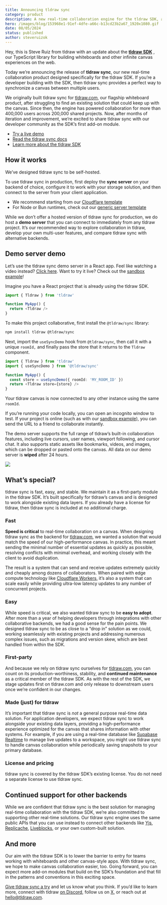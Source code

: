 ```yaml
---
title: Announcing tldraw sync
category: product
description: A new real-time collaboration engine for the tldraw SDK, available now. Build multi-player whiteboards in minutes with our demo server or go to production with a self-hosted backend.
hero: /images/blog/153968e1-91ef-4dfe-a66c-b13cd23b2a67_1920x1080.gif
date: 08/05/2024
status: published
author: steveruizok
---
```


Hey, this is Steve Ruiz from tldraw with an update about the **[tldraw SDK](http://tldraw.dev/)** , our TypeScript library for building whiteboards and other infinite canvas experiences on the web.

Today we’re announcing the release of **tldraw sync**, our new real-time collaboration product designed specifically for the tldraw SDK. If you’re a developer building with the SDK, then tldraw sync provides a perfect way to synchronize a canvas between multiple users.

We originally built tldraw sync for [tldraw.com](http://tldraw.com), our flagship whiteboard product, after struggling to find an existing solution that could keep up with the canvas. Since then, the engine has powered collaboration for more than 400,000 users across 200,000 shared projects. Now, after months of iteration and improvement, we’re excited to share tldraw sync with our developer community as the SDK’s first add-on module.

- [Try a live demo](https://stackblitz.com/edit/vitejs-vite-ahoswhus?file=src%2FApp.tsx)
- [Read the tldraw sync docs](https://tldraw-docs-fj9bf6qyl-tldraw.vercel.app/docs/sync)
- [Learn more about the tldraw SDK](http://tldraw.dev/)

## How it works

We’ve designed tldraw sync to be self-hosted.

To use tldraw sync in production, first deploy the **sync server** on your backend of choice, configure it to work with your storage solution, and then connect to the server from your client application.

- We recommend starting from our [Cloudflare template](https://github.com/tldraw/tldraw-sync-cloudflare)
- For Node or Bun runtimes, check out our [generic server template](https://github.com/tldraw/tldraw/tree/main/templates/simple-server-example)

While we don’t offer a hosted version of tldraw sync for production, we do host a **demo server** that you can connect to immediately from any tldraw project. It’s our recommended way to explore collaboration in tldraw, develop your own multi-user features, and compare tldraw sync with alternative backends.

## Demo server demo

Let’s use the tldraw sync demo server in a React app. Feel like watching a video instead? [Click here](https://www.youtube.com/watch?v=COw7Wm9HS-g). Want to try it live? Check out the [sandbox example](https://stackblitz.com/edit/vitejs-vite-ahoswhus?file=src%2FApp.tsx)!

Imagine you have a React project that is already using the tldraw SDK.

```ts
import { Tldraw } from 'tldraw'

function MyApp() {
  return <Tldraw />
}
```

To make this project collaborative, first install the `@tldraw/sync` library:

```bash
npm install tldraw @tldraw/sync
```

Next, import the `useSyncDemo` hook from `@tldraw/sync`, then call it with a unique `roomId,` and finally pass the store that it returns to the `Tldraw` component.

```ts
import { Tldraw } from 'tldraw'
import { useSyncDemo } from '@tldraw/sync'

function MyApp() {
  const store = useSyncDemo({ roomId: 'MY_ROOM_ID' })
  return <Tldraw store={store} />
}
```

Your tldraw canvas is now connected to any other instance using the same `roomId`.

If you’re running your code locally, you can open an incognito window to test. If your project is online (such as with our [sandbox example](https://stackblitz.com/edit/vitejs-vite-ahoswhus?file=src%2FApp.tsx)), you can send the URL to a friend to collaborate instantly.

The demo server supports the full range of tldraw’s built-in collaboration features, including live cursors, user names, viewport following, and cursor chat. It also supports static assets like bookmarks, videos, and images, which can be dropped or pasted onto the canvas. All data on our demo server is **wiped** after 24 hours.

![](/images/blog/dc6f2223-5571-4942-ba08-460ef89d2a1d_962x542.gif)

## What’s special?

tldraw sync is fast, easy, and stable. We maintain it as a first-party module in the tldraw SDK. It’s built specifically for tldraw’s canvas and is designed to work alongside existing data layers. If you already have a license for tldraw, then tldraw sync is included at no additional charge.

### Fast

**Speed is critical** to real-time collaboration on a canvas. When designing tldraw sync as the backend for [tldraw.com](http://tldraw.com), we wanted a solution that would match the speed of our high-performance canvas. In practice, this meant sending the minimal number of essential updates as quickly as possible, resolving conflicts with minimal overhead, and working closely with the client to avoid duplication.

The result is a system that can send and receive updates extremely quickly and cheaply among dozens of collaborators. When paired with edge compute technology like [Cloudflare Workers](https://github.com/tldraw/tldraw-sync-cloudflare), it’s also a system that can scale easily while providing ultra-low latency updates to any number of concurrent projects.

### Easy

While speed is critical, we also wanted tldraw sync to be **easy to adopt**. After more than a year of helping developers through integrations with other collaborative backends, we had a good sense for the pain points. We designed tldraw sync to be as close to a “drop in” solution as we could, working seamlessly with existing projects and addressing numerous complex issues, such as migrations and version skew, which are best handled from within the SDK.

### First-party

And because we rely on tldraw sync ourselves for [tldraw.com](http://tldraw.com), you can count on its production-worthiness, stability, and **continued maintenance** as a critical member of the tldraw SDK. As with the rest of the SDK, we stage updates first on tldraw.com and only release to downstream users once we’re confident in our changes.

### Made (just) for tldraw

It’s important that tldraw sync is _not_ a general purpose real-time data solution. For application developers, we expect tldraw sync to work alongside your existing data layers, providing a high-performance experience optimized for the canvas that shares information with other systems. For example, if you are using a real-time database like [Supabase Realtime](https://supabase.com/docs/guides/realtime) to manage live updates to a workspace, you might use tldraw sync to handle canvas collaboration while periodically saving snapshots to your primary database.

### License and pricing

tldraw sync is covered by the tldraw SDK’s existing license. You do not need a separate license to use tldraw sync.

## Continued support for other backends

While we are confident that tldraw sync is the best solution for managing real-time collaboration with the tldraw SDK, we’re also committed to supporting other real-time solutions. Our tldraw sync engine uses the same public APIs that you can use instead to connect other backends like [Yjs](https://yjs.dev/), [Replicache](https://replicache.dev/), [Liveblocks](https://liveblocks.io/), or your own custom-built solution.

## And more

Our aim with the tldraw SDK is to lower the barrier to entry for teams working with whiteboards and other canvas-style apps. With tldraw sync, we hope to make canvas collaboration easier, too. Going forward, you can expect more add-on modules that build on the SDK’s foundation and that fill in the patterns and conventions in this exciting space.

[Give tldraw sync a try](https://tldraw.dev/docs/sync) and let us know what you think. If you’d like to learn more, connect with tldraw [on Discord](https://discord.com/invite/SBBEVCA4PG), follow us on [X](https://twitter.com/tldraw), or reach out at [hello@tldraw.com](mailto:hello@tldraw.com).
